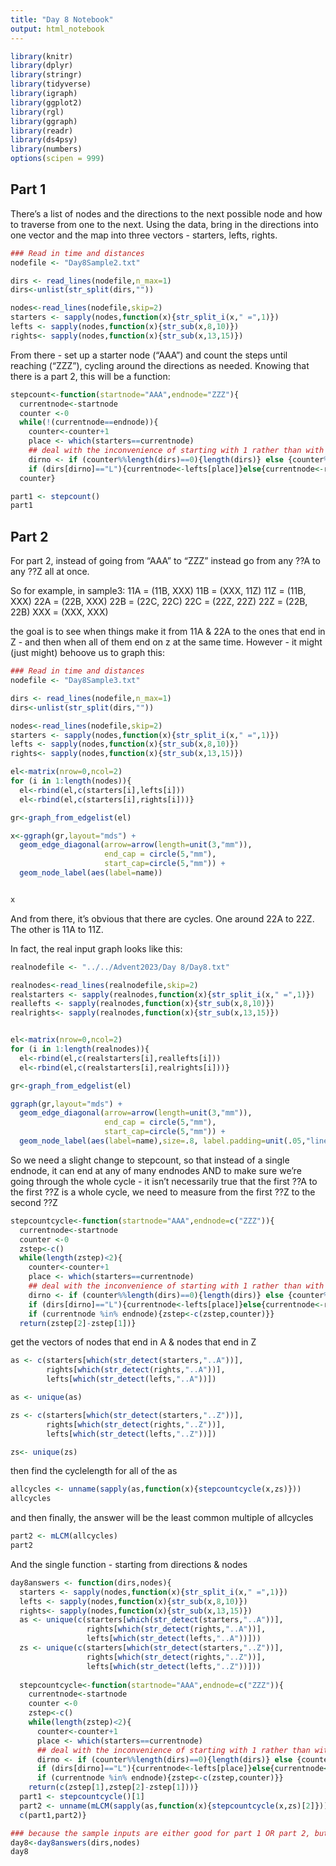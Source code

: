 ```yaml
---
title: "Day 8 Notebook"
output: html_notebook
---
```

```r
library(knitr)
library(dplyr)
library(stringr)
library(tidyverse)
library(igraph)
library(ggplot2)
library(rgl)
library(ggraph)
library(readr)
library(ds4psy)
library(numbers)
options(scipen = 999)
```

## Part 1
There's a list of nodes and the directions to the next possible node and how to traverse from one to the next.  Using the data, bring in the directions into one vector and the map into three vectors - starters, lefts, rights.

```r
### Read in time and distances
nodefile <- "Day8Sample2.txt"

dirs <- read_lines(nodefile,n_max=1)
dirs<-unlist(str_split(dirs,""))

nodes<-read_lines(nodefile,skip=2)
starters <- sapply(nodes,function(x){str_split_i(x," =",1)})
lefts <- sapply(nodes,function(x){str_sub(x,8,10)})
rights<- sapply(nodes,function(x){str_sub(x,13,15)})
```


From there - set up a starter node ("AAA") and count the steps until reaching ("ZZZ"), cycling around the directions as needed.
Knowing that there is a part 2, this will be a function:

```r

stepcount<-function(startnode="AAA",endnode="ZZZ"){
  currentnode<-startnode
  counter <-0
  while(!(currentnode==endnode)){
    counter<-counter+1
    place <- which(starters==currentnode)
    ## deal with the inconvenience of starting with 1 rather than with 0 to find the right place in the direction array
    dirno <- if (counter%%length(dirs)==0){length(dirs)} else {counter%%length(dirs)}
    if (dirs[dirno]=="L"){currentnode<-lefts[place]}else{currentnode<-rights[place]}}
  counter}

part1 <- stepcount()
part1
```
## Part 2
For part 2, instead of going from "AAA" to "ZZZ" instead go from any ??A to any ??Z all at once.

So for example, in sample3:
11A = (11B, XXX)
11B = (XXX, 11Z)
11Z = (11B, XXX)
22A = (22B, XXX)
22B = (22C, 22C)
22C = (22Z, 22Z)
22Z = (22B, 22B)
XXX = (XXX, XXX)

the goal is to see when things make it from 11A & 22A  to the ones that end in Z - and then when all of them end on z at the same time.
However - it might (just might) behoove us to graph this:

```r
### Read in time and distances
nodefile <- "Day8Sample3.txt"

dirs <- read_lines(nodefile,n_max=1)
dirs<-unlist(str_split(dirs,""))

nodes<-read_lines(nodefile,skip=2)
starters <- sapply(nodes,function(x){str_split_i(x," =",1)})
lefts <- sapply(nodes,function(x){str_sub(x,8,10)})
rights<- sapply(nodes,function(x){str_sub(x,13,15)})
```



```r
el<-matrix(nrow=0,ncol=2)
for (i in 1:length(nodes)){
  el<-rbind(el,c(starters[i],lefts[i]))
  el<-rbind(el,c(starters[i],rights[i]))}

gr<-graph_from_edgelist(el)

x<-ggraph(gr,layout="mds") + 
  geom_edge_diagonal(arrow=arrow(length=unit(3,"mm")),
                     end_cap = circle(5,"mm"),
                     start_cap=circle(5,"mm")) +
  geom_node_label(aes(label=name))


x
```

And from there, it's obvious that there are cycles. One around 22A to 22Z.  The other is 11A to 11Z.

In fact, the real input graph looks like this:

```r

realnodefile <- "../../Advent2023/Day 8/Day8.txt"

realnodes<-read_lines(realnodefile,skip=2)
realstarters <- sapply(realnodes,function(x){str_split_i(x," =",1)})
reallefts <- sapply(realnodes,function(x){str_sub(x,8,10)})
realrights<- sapply(realnodes,function(x){str_sub(x,13,15)})


el<-matrix(nrow=0,ncol=2)
for (i in 1:length(realnodes)){
  el<-rbind(el,c(realstarters[i],reallefts[i]))
  el<-rbind(el,c(realstarters[i],realrights[i]))}

gr<-graph_from_edgelist(el)

ggraph(gr,layout="mds") + 
  geom_edge_diagonal(arrow=arrow(length=unit(3,"mm")),
                     end_cap = circle(5,"mm"),
                     start_cap=circle(5,"mm")) +
  geom_node_label(aes(label=name),size=.8, label.padding=unit(.05,"lines"))
```

So we need a slight change to stepcount, so that instead of a single endnode, it can end at any of many endnodes AND to make sure we're going through the whole cycle - it isn't necessarily true that the first ??A to the first ??Z is a whole cycle, we need to measure from the first ??Z to the second ??Z

```r
stepcountcycle<-function(startnode="AAA",endnode=c("ZZZ")){
  currentnode<-startnode
  counter <-0
  zstep<-c()
  while(length(zstep)<2){
    counter<-counter+1
    place <- which(starters==currentnode)
    ## deal with the inconvenience of starting with 1 rather than with 0 to find the right place in the direction array
    dirno <- if (counter%%length(dirs)==0){length(dirs)} else {counter%%length(dirs)}
    if (dirs[dirno]=="L"){currentnode<-lefts[place]}else{currentnode<-rights[place]}
    if (currentnode %in% endnode){zstep<-c(zstep,counter)}}
  return(zstep[2]-zstep[1])}
```

get the vectors of nodes that end in A & nodes that end in Z

```r
as <- c(starters[which(str_detect(starters,"..A"))],
        rights[which(str_detect(rights,"..A"))],
        lefts[which(str_detect(lefts,"..A"))])

as <- unique(as)

zs <- c(starters[which(str_detect(starters,"..Z"))],
        rights[which(str_detect(rights,"..Z"))],
        lefts[which(str_detect(lefts,"..Z"))])

zs<- unique(zs)
```

then find the cyclelength for all of the as

```r

allcycles <- unname(sapply(as,function(x){stepcountcycle(x,zs)}))
allcycles
```
and then finally, the answer will be the least common multiple of allcycles

```r
part2 <- mLCM(allcycles)
part2
```
And the single function - starting from directions & nodes

```r
day8answers <- function(dirs,nodes){
  starters <- sapply(nodes,function(x){str_split_i(x," =",1)})
  lefts <- sapply(nodes,function(x){str_sub(x,8,10)})
  rights<- sapply(nodes,function(x){str_sub(x,13,15)})
  as <- unique(c(starters[which(str_detect(starters,"..A"))],
                 rights[which(str_detect(rights,"..A"))],
                 lefts[which(str_detect(lefts,"..A"))]))
  zs <- unique(c(starters[which(str_detect(starters,"..Z"))],
                 rights[which(str_detect(rights,"..Z"))],
                 lefts[which(str_detect(lefts,"..Z"))]))
  
  stepcountcycle<-function(startnode="AAA",endnode=c("ZZZ")){
    currentnode<-startnode
    counter <-0
    zstep<-c()
    while(length(zstep)<2){
      counter<-counter+1
      place <- which(starters==currentnode)
      ## deal with the inconvenience of starting with 1 rather than with 0 to find the right place in the direction array
      dirno <- if (counter%%length(dirs)==0){length(dirs)} else {counter%%length(dirs)}
      if (dirs[dirno]=="L"){currentnode<-lefts[place]}else{currentnode<-rights[place]}
      if (currentnode %in% endnode){zstep<-c(zstep,counter)}}
    return(c(zstep[1],zstep[2]-zstep[1]))}
  part1 <- stepcountcycle()[1]
  part2 <- unname(mLCM(sapply(as,function(x){stepcountcycle(x,zs)[2]})))
  c(part1,part2)}
```


```r
### because the sample inputs are either good for part 1 OR part 2, but not both, they're suppressed here.
day8<-day8answers(dirs,nodes)
day8
```

